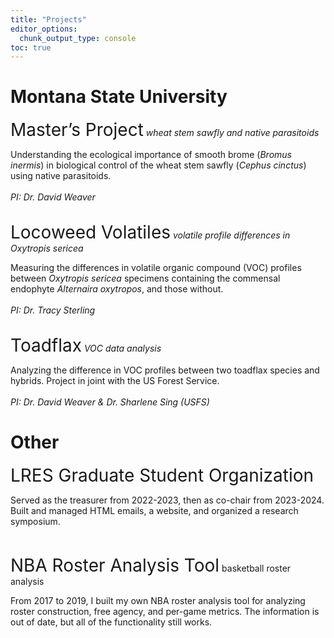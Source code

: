 ```yaml
---
title: "Projects"
editor_options: 
  chunk_output_type: console
toc: true
---
```


# Montana State University

<!-- wss -->

<a href="projects/msu/wss.qmd" style="text-decoration:none;"> [Master's Project]{style="font-size:2em;"} </a> [*wheat stem sawfly and native parasitoids*]{style="fonts-size:1em;"}\

::: box
Understanding the ecological importance of smooth brome (*Bromus inermis*) in biological control of the wheat stem sawfly (*Cephus cinctus*) using native parasitoids. <br>\
*PI: [Dr. David Weaver](https://landresources.montana.edu/directory/faculty/1524725/david-weaver){style="text-decoration:none;"}*
:::

<br> 
<!-- locoweed --> 
<a href="projects/msu/locoweed.qmd" style="text-decoration:none;"> [Locoweed Volatiles]{style="font-size:2em;"} </a> [*volatile profile differences in Oxytropis sericea*]{style="fonts-size:1em;"}\

::: box
Measuring the differences in volatile organic compound (VOC) profiles between *Oxytropis sericea* specimens containing the commensal endophyte *Alternaira oxytropos*, and those without.\
<br> *PI: [Dr. Tracy Sterling](http://weedeco.msu.montana.edu/faculty/tracy_sterling/){style="text-decoration:none;"}*
:::

<br> 
<!-- toadflax --> 
<a href="projects/msu/toadflax.qmd" style="text-decoration:none;"> [Toadflax]{style="font-size:2em;"} </a> [*VOC data analysis*]{style="fonts-size:1em;"}\

::: box
Analyzing the difference in VOC profiles between two toadflax species and hybrids. Project in joint with the US Forest Service. <br>\
*PI: [Dr. David Weaver](https://landresources.montana.edu/directory/faculty/1524725/david-weaver){style="text-decoration: none;"} & [Dr. Sharlene Sing (USFS)](https://www.fs.usda.gov/research/about/people/ssing){style="text-decoration:none;"}*
:::

# Other

<a href="projects/gso.qmd" style="text-decoration:none;"> [LRES Graduate Student Organization]{style="font-size:2em;"} </a> \

::: box
Served as the treasurer from 2022-2023, then as co-chair from 2023-2024. Built and managed HTML emails, a website, and organized a research symposium.
:::

<br>

<a href="projects/bballtool.qmd" style="text-decoration:none;"> [NBA Roster Analysis Tool]{style="font-size:2em;"} </a> [basketball roster analysis]{style="fonts-size:1em;"}\

::: box
From 2017 to 2019, I built my own NBA roster analysis tool for analyzing roster construction, free agency, and per-game metrics. The information is out of date, but all of the functionality still works.
:::

<!-- ```{=html} -->
<!-- <!DOCTYPE html> -->
<!-- <html lang="en"> -->
<!-- <head> -->
<!-- <meta charset="UTF-8"> -->
<!-- <meta name="viewport" content="width=device-width, initial-scale=1.0"> -->
<!-- <title>Box with Rounded Edges</title> -->
<!-- <style> -->
<!--   body { -->
<!--     margin: 0; /* Remove default margin */ -->
<!--     padding: 0; /* Remove default padding */ -->
<!--   } -->

<!--   .container { -->
<!--     width: calc(100% - 20px); /* Adjusted width to fit the screen and account for margins */ -->
<!--     max-width: 600px; /* Limiting maximum width */ -->
<!--     height: auto; /* Set container height */ -->
<!--     border: 0.5px solid #ccc; /* Light grey color */ -->
<!--     border-radius: 8px; /* Less rounded edges */ -->
<!--     overflow: hidden; /* Hide overflow content */ -->
<!--     margin-bottom: 20px; /* Add margin to create space between rows */ -->
<!--     margin-right: auto; /* Push containers to the left */ -->
<!--     margin-left: 10px; /* Adjust margin between the left side of the screen */ -->
<!--     display: flex; /* Use flexbox for layout */ -->
<!--     align-items: center; /* Center items vertically */ -->
<!--     text-decoration: none; /* Remove underline */ -->
<!--   } -->

<!--   .container:last-child { -->
<!--     margin-bottom: 0; /* Remove margin from the last box */ -->
<!--   } -->

<!--   .container:hover { -->
<!--     box-shadow: 0 10px 20px rgba(0, 0, 0, 0.1); /* Increased shadow on hover */ -->
<!--   } -->

<!--   .image-container { -->
<!--     padding: 20px; -->
<!--     box-sizing: border-box; -->
<!--   } -->

<!--   .image-container img { -->
<!--     width: 80px; /* Adjusted width for smaller image */ -->
<!--     height: auto; -->
<!--     display: block; -->
<!--     border-radius: 8px; /* Rounded corners for image */ -->
<!--   } -->

<!--   .content { -->
<!--     padding: 20px; -->
<!--     box-sizing: border-box; -->
<!--     flex: 1; /* Take remaining space */ -->
<!--   } -->

<!--   .text h1 { -->
<!--     font-size: 22px; /* Adjusted text size */ -->
<!--     margin-top: 0; -->
<!--     margin-bottom: 5px; /* Adjust margin between large and small text */ -->
<!--     color: black; -->
<!--   } -->
<!--   .text h1:hover { -->
<!--     color: #2068DC; /* Change text color to blue on hover */ -->
<!--   } -->

<!--   .text p { -->
<!--     font-size: 16px; -->
<!--     margin-top: 5px; -->
<!--     color: #666; -->
<!--     text-align: justify; /* Align text */ -->
<!--   } -->

<!--   @media (max-width: 768px) { -->
<!--     .container { -->
<!--       width: calc(100% - 20px); /* Adjusted width to fit the screen */ -->
<!--     } -->
<!--   } -->
<!-- </style> -->
<!-- </head> -->
<!-- <body> -->
<!--   <a href="projects/msu.qmd" class="container"> -->
<!--     <div class="image-container"> -->
<!--       <img src="../img/projects-logos/msu-logo.jpg" alt="Image"> -->
<!--     </div> -->
<!--     <div class="content"> -->
<!--       <div class="text"> -->
<!--         <h1>Montana State University</h1> -->
<!--         <p>2021-2024</p> -->
<!--       </div> -->
<!--     </div> -->
<!--   </a> -->
<!--   <a href="projects/bballtool.qmd" class="container"> -->
<!--     <div class="image-container"> -->
<!--       <img src="../img/projects-logos/bballref-logo-circle.jpg" alt="Image"> -->
<!--     </div> -->
<!--     <div class="content"> -->
<!--       <div class="text"> -->
<!--         <h1>NBA Roster Analysis Tool</h1> -->
<!--         <p>2017-2019</p> -->
<!--       </div> -->
<!--     </div> -->
<!--   </a> -->
<!-- </body> -->
<!-- </html> -->
<!-- ``` -->
<!-- ```{=html} -->
<!-- <head> -->
<!--   <meta charset="UTF-8"> -->
<!--   <meta name="viewport" content="width=device-width, initial-scale=1.0"> -->
<!--   <title>Box with Rounded Edges</title> -->
<!--   <style> -->
<!--     body { -->
<!--       margin: 0; /* Remove default margin */ -->
<!--       padding: 0; /* Remove default padding */ -->
<!--     } -->

<!--     .container { -->
<!--       width: 100%; /* Adjusted width to fit the screen */ -->
<!--       max-width: 600px; /* Limiting maximum width */ -->
<!--       height: auto; /* Set container height */ -->
<!--       border: 0.5px solid #ccc; /* Light grey color */ -->
<!--       border-radius: 8px; /* Less rounded edges */ -->
<!--       overflow: hidden; /* Hide overflow content */ -->
<!--       margin-bottom: 20px; /* Add margin to create space between rows */ -->
<!--       display: flex; /* Use flexbox for layout */ -->
<!--       align-items: center; /* Center items vertically */ -->
<!--       text-decoration: none; /* Remove underline */ -->
<!--     } -->

<!--     .container:last-child { -->
<!--       margin-bottom: 0; /* Remove margin from the last box */ -->
<!--     } -->

<!--     .container:hover { -->
<!--       box-shadow: 0 10px 20px rgba(0, 0, 0, 0.1); /* Increased shadow on hover */ -->
<!--     } -->

<!--     .image-container { -->
<!--       padding: 20px; -->
<!--       box-sizing: border-box; -->
<!--     } -->

<!--     .image-container img { -->
<!--       max-width: 100%; /* Ensures the image does not exceed its container */ -->
<!--       height: auto; -->
<!--       display: block; -->
<!--       border-radius: 8px; /* Rounded corners for image */ -->
<!--     } -->

<!--     .content { -->
<!--       padding: 20px; -->
<!--       box-sizing: border-box; -->
<!--       flex: 1; /* Take remaining space */ -->
<!--     } -->

<!--     .text h1 { -->
<!--       font-size: 22px; /* Adjusted text size */ -->
<!--       margin-top: 0; -->
<!--       margin-bottom: 5px; /* Adjust margin between large and small text */ -->
<!--       color: black; -->
<!--     } -->

<!--     .text h1:hover { -->
<!--       color: #2068DC; /* Change text color to blue on hover */ -->
<!--     } -->

<!--     .text p { -->
<!--       font-size: 16px; -->
<!--       margin-top: 5px; -->
<!--       color: #666; -->
<!--       text-align: justify; /* Align text */ -->
<!--     } -->

<!--     @media (max-width: 768px) { -->
<!--       .container { -->
<!--         margin-right: auto; /* Reset margin-right */ -->
<!--         margin-left: auto; /* Reset margin-left */ -->
<!--         flex-direction: column; /* Stack items vertically on smaller screens */ -->
<!--       } -->

<!--       .content { -->
<!--         padding: 10px; /* Reduce padding on smaller screens */ -->
<!--       } -->
<!--     } -->
<!--   </style> -->
<!-- </head> -->
<!-- ``` -->
<!-- ```{r, echo = F, message = F, results = 'hide'} -->
<!-- library(pandoc) -->
<!-- library(knitr) -->
<!-- library(rmarkdown) -->
<!-- getwd() -->
<!-- rmarkdown::render(input = "litreview.qmd",  -->
<!--                   run_pandoc = TRUE, -->
<!--                   output_format = "word_document") -->


<!-- ``` -->
